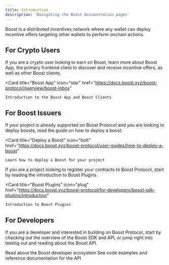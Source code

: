 ```yaml
---
title: Introduction
description: 'Navigating the Boost Documentation pages'
---
```


[//]: # (TODO: add boost logo image)

[//]: # (TODO: update links)

Boost is a distributed incentives network where any wallet can deploy incentive offers targeting other wallets to perform onchain actions.

## For Crypto Users
If you are a crypto user looking to earn on Boost, learn more about Boost App, the primary frontend client to discover and receive incentive offers, as well as other Boost clients.

<Card
    title="Boost App"
    icon="star"
    href="https://docs.boost.xyz/boost-protocol/overview/boost-inbox"
>
    Introduction to the Boost App and Boost Clients
</Card>

## For Boost Issuers
If your project is already supported on Boost Protocol and you are looking to deploy boosts, read the guide on how to deploy a boost.

<Card
    title="Deploy a Boost"
    icon="bolt"
    href="https://docs.boost.xyz/boost-protocol/user-guides/how-to-deploy-a-boost"
>
    Learn how to deploy a Boost for your project
</Card>

If you are a project looking to register your contracts to Boost Protocol, start by reading the introduction to Boost Plugins.

<Card
    title="Boost Plugins"
    icon="plug"
    href="https://docs.boost.xyz/boost-protocol/for-developers/boost-sdk-plugins/introduction"
>
    Introduction to Boost Plugins
</Card>

## For Developers
If you are a developer and interested in building on Boost Protocol, start by checking out the overview of the Boost SDK and API, or jump right into testing out and reading about the Boost API.

<CardGroup cols={2}>
    <Card
        title="Boost SDK Overview"
        icon="code"
        href="https://docs.boost.xyz/boost-protocol/overview/how-it-works/boost-sdk"
    >
        Read about the Boost developer ecosystem
    </Card>
    <Card
        title="Boost API Docs"
        icon="file-lines"
        href="https://docs.boost.xyz/boost-protocol/for-developers/boost-api"
    >
        See code examples and reference documentation for the API
    </Card>
</CardGroup>
